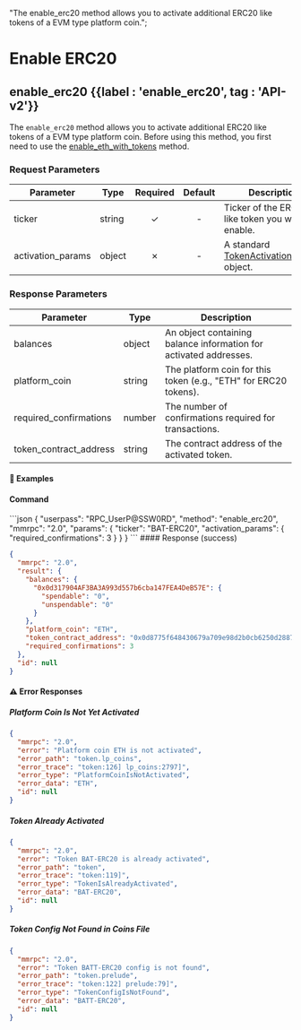   "The enable_erc20 method allows you to activate additional ERC20 like tokens of a EVM type platform coin.";

# Enable ERC20

## enable\_erc20 {{label : 'enable_erc20', tag : 'API-v2'}}

The `enable_erc20` method allows you to activate additional ERC20 like tokens of a EVM type platform coin. Before using this method, you first need to use the [enable\_eth\_with\_tokens](/komodo-defi-framework/api/v20/coin_activation/enable_eth_with_tokens/) method.

### Request Parameters

| Parameter          | Type   | Required | Default | Description                                                                                                            |
| ------------------ | ------ | :------: | :-----: | ---------------------------------------------------------------------------------------------------------------------- |
| ticker             | string |     ✓    |    -    | Ticker of the ERC20-like token you want to enable.                                                                     |
| activation\_params | object |     ✗    |    -    | A standard [TokenActivationParams](/komodo-defi-framework/api/common_structures/nfts/#token-activation-params) object. |

### Response Parameters

| Parameter                | Type   | Description                                                       |
| ------------------------ | ------ | ----------------------------------------------------------------- |
| balances                 | object | An object containing balance information for activated addresses. |
| platform\_coin           | string | The platform coin for this token (e.g., "ETH" for ERC20 tokens).  |
| required\_confirmations  | number | The number of confirmations required for transactions.            |
| token\_contract\_address | string | The contract address of the activated token.                      |

#### 📌 Examples

#### Command

<CodeGroup title="Enable ERC20" tag="POST" label="enable_erc20" mm2MethodDecorate="true">
  ```json
  {
    "userpass": "RPC_UserP@SSW0RD",
    "method": "enable_erc20",
    "mmrpc": "2.0",
    "params": {
      "ticker": "BAT-ERC20",
      "activation_params": {
        "required_confirmations": 3
      }
    }
  }
  ```
</CodeGroup>

<CollapsibleSection expandedText="Hide Enable ERC20 Response" collapsedText="Show Enable ERC20 Response">
  #### Response (success)

  ```json
  {
    "mmrpc": "2.0",
    "result": {
      "balances": {
        "0x0d317904AF3BA3A993d557b6cba147FEA4DeB57E": {
          "spendable": "0",
          "unspendable": "0"
        }
      },
      "platform_coin": "ETH",
      "token_contract_address": "0x0d8775f648430679a709e98d2b0cb6250d2887ef",
      "required_confirmations": 3
    },
    "id": null
  }
  ```

  #### ⚠️ Error Responses

  ##### Platform Coin Is Not Yet Activated

  ```json
  {
    "mmrpc": "2.0",
    "error": "Platform coin ETH is not activated",
    "error_path": "token.lp_coins",
    "error_trace": "token:126] lp_coins:2797]",
    "error_type": "PlatformCoinIsNotActivated",
    "error_data": "ETH",
    "id": null
  }
  ```

  ##### Token Already Activated

  ```json
  {
    "mmrpc": "2.0",
    "error": "Token BAT-ERC20 is already activated",
    "error_path": "token",
    "error_trace": "token:119]",
    "error_type": "TokenIsAlreadyActivated",
    "error_data": "BAT-ERC20",
    "id": null
  }
  ```

  ##### Token Config Not Found in Coins File

  ```json
  {
    "mmrpc": "2.0",
    "error": "Token BATT-ERC20 config is not found",
    "error_path": "token.prelude",
    "error_trace": "token:122] prelude:79]",
    "error_type": "TokenConfigIsNotFound",
    "error_data": "BATT-ERC20",
    "id": null
  }
  ```
</CollapsibleSection>
